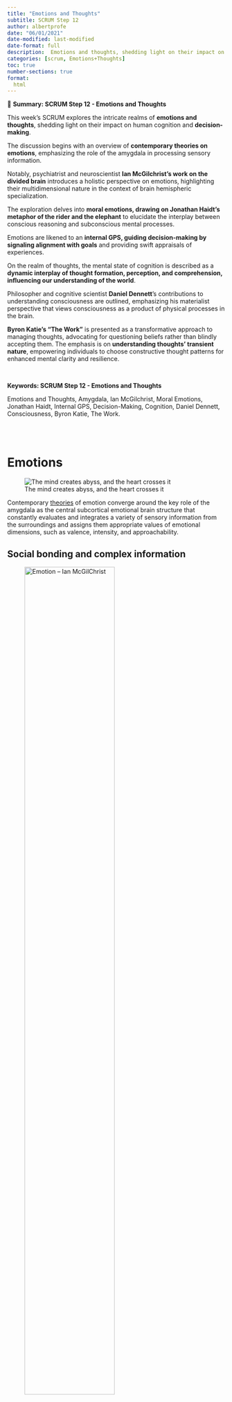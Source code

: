 ```yaml
---
title: "Emotions and Thoughts"
subtitle: SCRUM Step 12
author: albertprofe
date: "06/01/2021"
date-modified: last-modified
date-format: full
description:  Emotions and thoughts, shedding light on their impact on human cognition and decision-making
categories: [scrum, Emotions+Thoughts]
toc: true
number-sections: true
format:
  html
---
```




::: {.summary}

📘 **Summary: SCRUM Step 12 - Emotions and Thoughts**

This week's SCRUM explores the intricate realms of **emotions and thoughts**, shedding light on their impact on human cognition and **decision-making**.

The discussion begins with an overview of **contemporary theories on emotions**, emphasizing the role of the amygdala in processing sensory information.

Notably, psychiatrist and neuroscientist **Ian McGilchrist's work on the divided brain** introduces a holistic perspective on emotions, highlighting their multidimensional nature in the context of brain hemispheric specialization.

The exploration delves into **moral emotions, drawing on Jonathan Haidt's metaphor of the rider and the elephant** to elucidate the interplay between conscious reasoning and subconscious mental processes.

Emotions are likened to an **internal GPS, guiding decision-making by signaling alignment with goals** and providing swift appraisals of experiences.

On the realm of thoughts, the mental state of cognition is described as a **dynamic interplay of thought formation, perception, and comprehension, influencing our understanding of the world**.

Philosopher and cognitive scientist **Daniel Dennett**'s contributions to understanding consciousness are outlined, emphasizing his materialist perspective that views consciousness as a product of physical processes in the brain.

**Byron Katie's "The Work"** is presented as a transformative approach to managing thoughts, advocating for questioning beliefs rather than blindly accepting them. The emphasis is on **understanding thoughts' transient nature**, empowering individuals to choose constructive thought patterns for enhanced mental clarity and resilience.

:::



</br>

::: {.keywords}

**Keywords: SCRUM Step 12 - Emotions and Thoughts**

Emotions and Thoughts, Amygdala, Ian McGilchrist, Moral Emotions, Jonathan Haidt, Internal GPS, Decision-Making, Cognition, Daniel Dennett, Consciousness, Byron Katie, The Work.

:::

</br> </br>

# Emotions

![The mind creates abyss, and the heart crosses it](/images/scrum/themindcreatesbridges.jpg)

::: {.column-margin}

Contemporary [theories](https://www.ncbi.nlm.nih.gov/pmc/articles/PMC8228195/){.external} of emotion converge around the key role of the amygdala as the central subcortical emotional brain structure that constantly evaluates and integrates a variety of sensory information from the surroundings and assigns them appropriate values of emotional dimensions, such as valence, intensity, and approachability.
:::

## Social bonding and complex information

![Emotion -- Ian McGilChrist](/images/scrum/emotion.jpg){width="70%"}

**Ian McGilchrist**, a psychiatrist and neuroscientist, is renowned for his work on the divided brain. In ["The Master and His Emissary,"](/books/theMasterAndHisEmissary.qmd) he explores <mark>how the left and right hemispheres process information differently, impacting our perception of the world.</mark>

**McGilchrist** underscores the **holistic and embodied nature of emotions**, viewing them as complex phenomena arising from the integration of cognitive, sensory, and bodily processes. His perspective invites a comprehensive understanding of emotions, emphasizing their **multidimensional nature in the context of brain hemispheric specialization.**


::: {.callout-note}
**Ian McGilchrist**'s exploration extends to the <mark>social dimension of emotions, emphasizing their role in connecting people amidst ambiguous and contradictory information that simple words or data alone cannot fully express</mark>.

**Emotions**, in his view, serve as a crucial bridge in interpersonal communication, allowing individuals to navigate complex social scenarios where the nuances of emotion convey meaning beyond the limitations of explicit language or straightforward data.
:::

This social aspect of emotions highlights their significance in fostering understanding, empathy, and shared experiences within the intricacies of human relationships and societal dynamics.

## Haidt's The rider and the Elephant

![](/images/scrum/riderelephant.jpg)

- [The Righteous Mind: Why Good People Are Divided by Politics and Religion](/books/theRighteousMind.qmd) by **Jonathan Haidt.**

The central metaphor of these four chapters is that the mind is divided, like a rider on an elephant, and <mark> the rider’s job is to serve the elephant.</mark> 

- The **rider** is our conscious reasoning—the stream of words and images of which we are fully aware. 
- The **elephant** is the other 99 percent of mental processes—the ones that occur outside of awareness but that actually govern most of our behavior. 

**Jonathan Haidt** developed this metaphor in his last book, **The Happiness Hypothesis**, where he described how the rider and elephant work together, sometimes poorly, as we stumble through life in search of **meaning and connection**. 

In this book he uses the metaphor to solve puzzles such as why it seems like everyone (else) is a hypocrite and why political partisans are so willing to believe outrageous lies and conspiracy theories. He also use the metaphor to show you <mark>how you can better persuade people who seem unresponsive to reason.</mark>

### Moral emotions

::: {.callout-tip title="Moral Emotion"}
A moral emotion is a type of emotion that is **closely tied to one's sense of right and wrong, ethical principles, and moral values**.
:::

These emotions arise in response to situations that involve moral or ethical considerations. Unlike basic emotions such as joy, anger, or fear, moral emotions are complex and often involve a higher level of cognitive processing.

Examples of moral emotions include:

1. **Guilt:** A feeling of remorse or regret when one believes they have violated a moral standard.
2. **Shame:** A sense of humiliation or embarrassment related to one's perceived moral failures.
3. **Moral Disgust:** A reaction to behaviors or situations that violate one's moral values, often expressed as a feeling of revulsion.
4. **Compassion:** A sympathetic response to the suffering of others, linked to a desire to alleviate that suffering.
5. **Moral Elevation:** A positive emotion experienced when witnessing virtuous or morally uplifting behavior.

These emotions play a crucial role in guiding ethical behavior, promoting cooperation, and maintaining social harmony. While they are emotions, they involve a significant cognitive component, as individuals evaluate their actions and the actions of others in the context of moral norms and principles.




## Emotions as GPS or red/green flag

![](/images/scrum/emotions.jpg)

- [A Clinical Psychologist Explains How Your Emotions Can Help You Make Better Decisions](https://www.vunela.com/a-clinical-psychologist-explains-how-your-emotions-can-help-you-make-better-decisions/){.external}

<mark>Emotions act as an internal GPS, signaling us through feelings and thoughts to guide decision-making and behavior.</mark>

When triggered, emotions swiftly **inform us about a situation's alignment with our goals**.

For instance, anxiety during a negotiation signals a need for further evaluation. While emotions lack precision, their speed provides a quick appraisal of experiences. Suppressing emotions may seem tempting, but evolved over millennia, **they serve a purpose — alerting us to potential red flags**.

In business and personal relationships, emotions play a pivotal role, influencing reactions to situations like dealing with narcissistic personalities. Understanding our emotional responses equips us to navigate complex dynamics, contributing to better decision-making and successful outcomes. Embracing emotions as valuable cues enhances emotional intelligence and empowers us to leverage this innate information system for optimal results in various aspects of life.

::: {.callout-note}
**Emotions** are not particularly sophisticated or precise, but their speed and utility make up for what they lack in sophistication and precision. **Emotions**, when they are not disordered, **provide information about your circumstances in a simple, quick way** that does not involve a lot of cognition (thinking about it). 
:::

# Thoughts

The mental state of cognition is a complex and dynamic aspect of human experience, encompassing the processes of <mark>thought formation, perception, and comprehension</mark>.

It involves the interplay of various cognitive functions, such as **memory**, **attention**, and **problem-solving**, **shaping our understanding of the world**.

The mind constantly generates thoughts, which can range from fleeting and inconsequential to profound and impactful.

Managing this cognitive flux is essential for maintaining mental well-being.

<mark>It requires awareness and discernment to navigate the constant stream of thoughts, distinguishing between constructive and destructive patterns.</mark>

## Daniel Dennett's Consciousness 

**Daniel Dennett**, a prominent philosopher and cognitive scientist, has dedicated much of his career to exploring the nature of consciousness. **Dennett** is known for his influential work in the philosophy of mind, particularly his efforts to demystify consciousness and understand it within the framework of naturalistic philosophy.

::: {.column-margin}

[Consciousness Explained](https://www.goodreads.com/en/book/show/2069){.external} is a a full-scale exploration of human consciousness. In this landmark book, Daniel Dennett refutes the traditional, commonsense theory of consciousness and presents a new model, based on a wealth of information from the fields of neuroscience, psychology, and artificial intelligence.

![](/images/scrum/concsciousnessexplanied.jpg){width="60%"}
:::

**He argues against dualism**, the idea that the mind and body are fundamentally distinct, advocating for a **materialist perspective that sees consciousness as a product of physical processes in the brain**.

::: {.callout-tip title="Daniel Dennett, Consciousness Explained"}
In his book "Consciousness Explained," Dennett delves into the intricacies of subjective experience and challenges traditional notions surrounding the mind.

He proposes that consciousness is **not a singular entity but a series of mental processes**, or what he terms "**multiple drafts**" that contribute to our overall sense of awareness.
:::

Dennett's contributions extend beyond philosophy, as he engages with scientific findings and collaborates with researchers in fields such as neuroscience. His interdisciplinary approach seeks to unravel the mysteries of consciousness through a synthesis of philosophy, cognitive science, and empirical inquiry, offering a valuable perspective in the ongoing discourse on the **mind-body relationship**.

## Byron Katie's "The Work"

![](/images/scrum/byronkatie.png){width="80%"}

<mark>**Byron Katie**'s "The Work" provides a transformative approach to understanding and managing thoughts</mark>.

Rooted in self-inquiry, it encourages individuals to **question their beliefs and thoughts rather than blindly accepting them**.

::: {.callout-tip title="Thoughts come and go"}
Katie asserts that thoughts come and go, and it is not necessary to be enslaved by them.

Instead of unquestioningly following thoughts, she advocates for a **deeper understanding of their origins and impact.**
:::


By investigating the validity of our beliefs, we gain the power to choose more constructive thought patterns, leading to greater mental clarity and emotional resilience. "The Work" offers a practical framework for cultivating mindfulness and fostering a healthier relationship with our thoughts.

# References

- [Myths and Ideas About the Two Halves of Our Brain ](https://medium.com/illumination/myths-and-ideas-about-the-two-halves-of-our-brain-part-8-last-but-not-least-the-polarising-70d7806493d0){.external}
- [Daniel Dennett twitter](https://twitter.com/danieldennett?lang=en){.external}
- [Instructions for Doing The Work](https://thework.com/wp-content/uploads/2019/07/instr_en_18jul2019_ltr.pdf){.external}
- [Universal Beliefs](https://thework.com/wp-content/uploads/2019/11/ub_en_17jul2019_ltr_r1a.pdf){.external}
- [The work](https://thework.com/){.external}
- [dukkha](https://en.wikipedia.org/wiki/Du%E1%B8%A5kha){.external}
- [Three poisons](https://en.wikipedia.org/wiki/Three_poisons){.external}
- [Can we create mental energy?](https://twitter.com/FoundersPodcast/status/1731500404062445735){.external}



